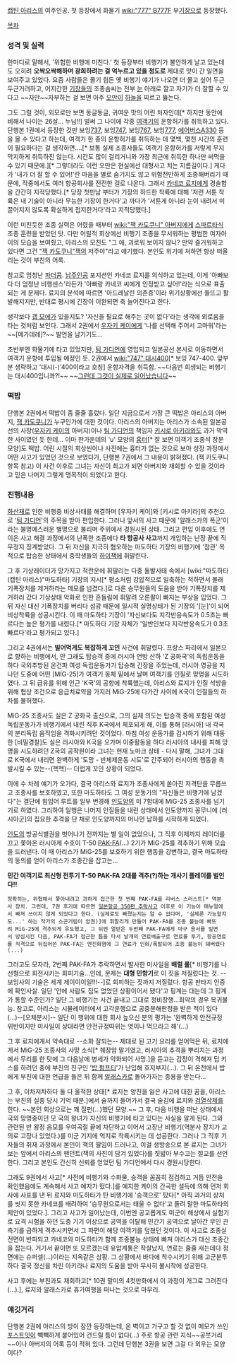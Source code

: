 [[캡틴 아리스]]의 여주인공. 첫 등장에서 화물기 [[wiki:"777" B777]]F 부[[기장]]으로 등장했다.


[[목차]]

=== 성격 및 실력 ===
한마디로 말해서, '위험한 비행에 미친다.'
첫 등장부터 비행기가 불안하게 날고 있는데도 오히려 '''오싹오싹해하며 광희하려는 걸 억누르고 있을 정도로''' 제대로 맛이 간 일면을 보여주고 있었다. 요즘 사람들은 몰기 힘든 옛 비행기 얘기가 나오면 더 몰고 싶어 두근두근거려하고, 어지간한 [[기장]]들의 조종솜씨는 전부 [[눈]] 아래로 깔고 자기가 더 잘할 수 있다고 ~~자만~~자부하는 걸 보면 아주 [[오만]]이 [[하늘]]을 찌르고 뚫는다. 

그도 그럴 것이, 외모로만 보면 동글동글, 귀여운 맛의 어린 처자인데[* 하지만 동안에 비해서 나이는 26살... 누님!!] 벌써 그 나이에 각종 [[여객기]]의 운항허가를 취득하고 있다. 단행본 1권에서 등장한 것만 보잉[[737]], 보잉[[747]], 보잉[[767]], 보잉[[777]], [[에어버스]][[A330]] 등을 몰 수 있다고 하는데, 여객기 한 종의 운항허가를 취득하는 데 몇백, 몇천 시간의 훈련이 필요하다는 걸 생각하면....[* 보통 실제 조종사들도 여객기 운항허가를 저렇게 무지막지하게 취득하진 않는다. 시간도 많이 걸리거니와 가장 최근에 취득한 하나만 써먹을 수 있기 때문에.][* 그렇더라도 이런 오만은 현실에선 대형사고 치는 지름길이다.]
게다가 '내가 더 잘 할 수 있어!'란 마음을 별로 숨기지도 않고 위험천만하게 조종해버리기 때문에, 작중에서도 여러 항공회사를 전전한 걸로 나온다. 그래서 [[카네코 료지]]에게 경솔함을 간간히 지적당했다.[* 당장 첫만남 부터가 기장의 하드한 착륙에 대해 '저런 서툰 착륙은 내 기술이 아니라 무능한 기장이 한거다'고 까다가 '서툰게 아니라 눈이 내려서 미끌어지지 않도록 확실하게 접지한거다'라고 지적당했다.]

이런 미친듯한 조종 실력은 어렸을 때부터 [[wiki:"잭 카도쿠니" 아버지]]에게 [[스파르타]]식 조종 훈련을 받았던 탓. 다만 어릴적 회상에선 비행기 조종을 무서워하는 평범한 여자아이의 모습을 보여줬고, 아리스의 모친도 "그 애, 괴로워 보이지 않니? 만약 즐거워하고 있다면 그건 [["잭 카도쿠니"잭]]의 저주야"라고 얘기했다. 본인도 위기에 처하면 항상 떠올리는 것이 부친의 어록.


참고로 엄청난 [[파더콤]]. [[남주인공]] 포지션인 카네코 료지를 의식하고 있는데, 이게 '아빠보다 더 엄청난 비행센스'라든가 '아빠랑 카네코 씨에게 인정받고 싶어!'라는 식으로 표출되는 게 문제다. 료지의 분석에 따르면 '아드레날린 의존증'이라 위기상황에선 들뜨고 활발해지지만, 반대로 평시에 긴장이 이완되면 축 늘어진다고 한다.

생각보다 [[갭 모에]]가 있을지도? '자신을 필요로 해주는 곳이 없다'라는 생각에 외로움을 타는 것처럼 보인다. 그래서 2권에서 [[우자키 케이]]에게 '나를 선택해 주어서 고마워'라는~~[메가데레]?~~ 발언을 남기기도...

초반부엔 화물기에 타고 있었지만, [[팀 가디언]]에 영입되고 일본공선 본사로 이동하면서 여객기 운항에 투입될 예정인 듯. 2권에서 [[wiki:"747" 대시400]][* 보잉 747-400. 앞부분 생략하고 '대시(-)'400이라고 호칭] 운항자격을 취득함. ~~다음번 희생되는 비행기는 대시400입니콰?!~~ ~~[[그런데 그것이 실제로 일어났습니다]]~~


=== 떡밥 ===
단행본 2권에서 떡밥이 좀 줄줄 흘렀다. 일단 지금으로서 가장 큰 떡밥은 아리스의 아버지, [[잭 카도쿠니]]가 누구인가에 대한 것이다. 아리스의 아버지는 아리스가 소속된 일본공선의 사장([[우자키 케이]]의 아버지)이나 [[팀 가디언]]의 책임자 [[키시로 아키라]]와도 과거 막역한 사이였던 듯 한데... 
이마 한가운데의 'υ' 모양의 [[흉터]][* 잘 보면 여객기 조종석 창문 모양]도 떡밥. 어린 시절의 회상씬이나 사진에는 흉터가 없는 것으로 보아 성장 과정에서 어떤 사고가 있었던 것으로 보였다가, 단행본 7권에서 그 내용이 밝혀졌다. (잭 카도쿠니 항목 참고) 이 사건 이후로 그녀는 자신이 최고가 되면 아버지와 재회할 수 있을 것이라고 믿은 나머지 그렇게 맹목적이 되었다고 한다. 


=== 진행내용 ===
[[화산]]재로 인한 비행중 비상사태를 해결하며 [우자키 케이]와 [키시로 아키라]의 추천으로 '[[팀 가디언]]'의 주목을 받아 편입한다. 그러나 앞서의 사고 때문에 '알래스카의 폭군'이라는 불명예스러운 별명으로 불리며 주위에서 경원시된 상태. 그리고 편입 이후에도 연이은 사고 해결 과정에서의 난폭한 조종에다 '''타 항공사 사고'''까지 개입하는 난장 끝에 직무정지 징계받았다. 그 뒤 자신을 지극히 혐오하는 마도하타 기장의 비행기에 '참관' 목적으로 탑승한 상태에서 중학생들의 [[하이잭]]에 휘말린다. 

그 후 기상레이더가 망가지고 적란운에 휘말리는 다중 돌발사태 속에서 [wiki:"마도하타(캡틴 아리스)"마도하타] 기장의 지시[* 평소처럼 강압적으로 일축하는 척하면서 몰래 기폭장치를 제거하라는 메모를 넘겼다.]로 다른 승무원들의 도움을 받아 기폭장치를 제거하러 갔다 기상상태 악화로 인한 흔들림에 휘말려 오른팔이 빠지는 부상을 입었다. 그 뒤 자신 대신 기폭장치를 버리다 섬광 때문에 일시적 실명상태가 된 기장의 '[눈]'이 되어 비상착륙을 성공시킨다. 이 때 마도하타 기장이 '자신보다도 지각반응속도가 0.5초는 빠르다는 높은 평가를 내렸다.[* 마도하타 기장 자체가 '일반인보다 지각반응속도가 0.3초 빠르다'라고 평가되고 있다.]


그리고 4권에서는 '''빌어먹게도 복잡하게 꼬인''' 사건에 휘말렸다. 프랑스 파리에서 일본으로 향하는 비행에서, 안 그래도 탑승객 중에 러시아 연방 산하 'Z 공화국'의 독립운동을 하다 국외추방된 온건파 여성 독립운동가가 탑승해 긴장을 주었는데, 러시아 영공을 지나던 도중에 어떤 [MIG-25]가 여객기 동체 밑에서 날며 여객기를 인질로 망명을 시도하였다. 그 뒤 급유를 위해 인근 'K국'의 공항에 착륙했는데, 아리스와 료지가 인질 석방을 위해 협상 조건으로 응급치료약을 가지러 MiG-25에 다가간 사이에 K국이 인질들의 하차를 불허했다. 

MiG-25 조종사도 실은 Z 공화국 출신으로, 그의 실제 의도는 탑승객 중에 포함된 여성 독립운동가가 비행기에서 내린 직후 K국에서 체포되게 해, 이를 통해 [러시아] 내 각국의 분리독립 움직임을 격화시키려던 것이었다. 마침 여성 운동가를 감시하기 위해 대동한 [비밀경찰]도 실은 러시아와 K국을 오가며 이중활동을 하다 러시아의 내사를 피해 망명을 시도하려던 Z국의 공작원이라 그녀는 현재 노마크 상태 - 다시 말해, 그녀가 그대로 K국에서 내리면 완벽하게 '도망 - 반체제운동 시도'로 간주되어 러시아의 행동을 촉발시킬 수 있는--(헥헥)-- 더럽게 꼬인 상황이 되었다. 

이에 수 차례 얘기가 오가다, 결국 아리스와 료지가 조종사에게 쏟아진 저격탄을 무릅쓰고 조종사를 보호하였고, 또한 마도하타도 그 여성 운동가의 "자신들은 비행기에 남겠다"는 결단에 힘입어 루트를 일부 변경해 [[인도양]]의 미 7함대에 MiG-25 조종사를 넘기기로 하였다. 그리하여 일행은 나머지 인질들을 내린 상태에서 인도양까지 꽁무니에 [러시아군]의 집요한 추격을 단 채로 인도양까지의 머나먼 남하를 시작하게 되었다. 

[[인도]]의 방공식별권을 벗어나기 전까지는 별 일이 없었으나, 그 직후 이제까지 레이더를 끄고 쫓아온 러시아제 수호이 T-50 [[PAK-FA]](...) 2기가 MiG-25를 격추하기 위해 모습을 드러낸다. 이 때 아리스가 MiG-25를 보호하기 위한 행동을 강변하고, 결국 마도하타의 동의를 얻어 아리스가 조종간을 잡고는... 

'''민간 여객기로 최신형 전투기 T-50 PAK-FA 2대를 격추(?)하는 개사기 플레이를 벌인다!!'''

 정확히는, 위협해서 쫓아내려고 과하게 접근한 첫 번째 PAK-FA를 리버스 스러스트[* 역분사 장치. 그런데, 7권 후기에 따르면 [[일본항공 350편 추락사고]] 이후로 이 기능이 매뉴얼에서 빠져 쓰이지 않게 되었다고 한다. (실제로도 빠졌는지는 알 수 없다며, '실제론 가능할지도...' 하는 작가의 소곤거림이 압권)]에 휘말리게 만들어 PAK-FA를 조종 불능에 빠뜨려 MiG-25에 격추되게 유도했고, 그 뒤엔 열받은 두번째 PAK-FA에게 마구 용서를 빌면서 방심시킨 다음, PAK-FA가 접근한 틈을 타서 날개의 연료배출구로 연료를 투기, 항공연료를 직격으로 뒤집어쓴 PAK-FA는 엔진화염에 그 연료가 인화/폭발되어 조종 불능이 돼버렸다(...) 

그러고도 모자라, 2번째 PAK-FA가 추락하면서 발사한 미사일을 '''배럴 롤'''[* 비행기를 나선형으로 회전시키는 회피기술...인데, 문제는 '''대형 민항기'''로 이 짓을 저질렀다는 것. --보잉사의 기술은 세계 제이이이일!!!--]로 회피하는 짓까지 저질렀다. 항공 판타지 인증에 확인사살. 일단 '안에 사람도 짐도 없었던 상황이어서 됐다'고 핑계는 대는데 그 핑계가 통할 수준인가? 일단 그 비행기는 사건 끝내고 그대로 정비창행...최악의 경우 복귀불능.
참고로, 아리스는 시뮬레이터에서 고각운행으로 공중분해판정을 받은 적이 있다(...)--[오체분시]--
일단 이 행위에 대한 회사 높으신 분의 평가는 '완벽하게 안전규정 위반이지만 미사일이 상대라면 안전규정따위는 엿이나 먹으라고 해'(...)

그 후 료지에게서 약속대로 --소화 잘되는-- 제대로 된 고기 요리를 얻어먹은 뒤, 료지에게서 MiG-25 조종사의 사망 소식[* 췌장암 말기였고, 러시아의 추격을 뿌리치는 과정에서 무리를 한 탓에 그 다음날에 병세가 악화되어 사망.]을 듣고는 감정이 격해져 딥 키스를 하려던 중에 부친의 친구인 '[[밥 험프티]]'가 난입해 흐지부지(...). 그 뒤 온천에서 밥에게 부친에 대한 언급을 들은 뒤 함께 [[알래스카]]로 돌아가자는 종용을 받는다...

그 후, 이차저차하다 둘 다 울적한 상태[* 료지는 양친을 잃은 사고에 대한 꿈을, 아리스는 부친의 실종 당시 기억 때문.]에서 술까지 들어가서 결국 술김에 료지와 [[검열삭제]]를 한다. ~~본인 회상으로는 꽤 질펀(...)했던 모양.~~ 그 후, 다음 비행을 떠난 상태에서 국외 망명중이던 모 국의 왕녀가 자신의 비행기에 타고 있다는 사실을 알게 된다. 그와 관련된 반 왕정 음모를 우여곡절 끝에 차단하고 이어서 고장난 비행기(역분사 장치가 고의로 고장나 있었다.)를 미군 기지에 억지로 착륙시키는 데 성공한다. 그러나 그 직후 기자들의 취재 과정에서 본인이 잭의 딸임이 드러나고, 이걸 생방송으로 본 료지는 그녀가 보는 앞에서 아리스의 팬던트(잭의 사진이 담겨 있었다)를 짓밟아 부수고는 절교를 선언한다. 그리고 본인도 간신히 신뢰를 얻었던 팀 가디언에서 다시 경원시당한다. 

그래도 9권에서 사고[* 사전에 비행기와 수화물, 승객을 꼼꼼히 점검하고 거듭 안전을 확인했음에도 계속해서 사고 예지가 떴다.]를 예지한 케이의 간곡한 설득에 의해 먼저 회사에 사표를 낸 뒤 료지와 마도하타가 탄 비행기에 '승객으로' 탔다[* 아직 과거의 상처를 씻지 못한 카네코를 배려하여 '승무원으로서는 태울 수 없다'고 돌려 말한 마도하타의 제안이 있었다.]. 그리고 사고가 일어났는데, 이번엔 공교롭게도 미군이 해상에서 실험기로 요격 시험을 하던 도중 기기 이상으로 공역을 이탈해 민간기 공역으로 날아간 무인 관측기를 급하게 격추시키면서 그 파편이 해당 여객기를 덮쳤던 것이다. 이 사고로 조종실 전면이 반파되고 카네코와 마도하타가 함께 조종불능 상태에 빠져 아리스가 대신 조종간을 잡는다. 거기서 끝이면 또 모르겠는데 유압계통은 작살났지, 연료는 줄줄 새는데다 정면에는 슈퍼셀(...)이라는 지옥같은 상황. 그 상황에서 바다에 착수시키기 위해 고군분투하다 결국 정신을 차린 아키라나 료지의 도움을 받아 무사히 불시착에 성공한다. 

사고 후에는 부친과도 재회하고[* 10권 말미의 4컷만화에서 이 과정이 개그로 그려진다(...).], 료지와 알래스카로 휴가여행을 떠나는 것으로 마무리. 

=== 얘깃거리 ===
단행본 2권에 아리스의 방이 잠깐 등장하는데, 온 벽이고 가구고 할 것 없이 메모가 쓰인 [[포스트잇]]이 빽빽하게 붙어있어 건드릴 틈이 없다(...) 주로 항공 관련 지식~~공붓거리~~이나 아버지의 어록 등이 적혀 있다. 그런데 단행본 3권을 보면 그걸 다 외우는 모양이다?

